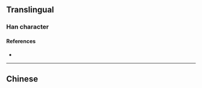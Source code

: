 {{also|劑}}
{{character info}}
==Translingual==
{{Han simplified forms|劑|剤|剂}}

===Han character===
{{Han char|rn=18|rad=刀|as=06|sn=8|four=|canj=YLLN|ids=⿰齐刂}}

====References====
* {{Han ref|kx=0139.251|hdz=10336.140|uh=5242|ud=21058}}

----

==Chinese==
{{zh-see|劑}}